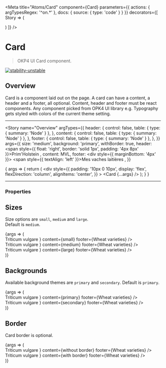 
<Meta
  title="Atoms/Card"
  component={Card}
  parameters={{
    actions: { argTypesRegex: '^on.*' },
    docs: {
      source: {
        type: 'code'
      }
    }
  }}
  decorators={[
    Story => (
      <ThemeProvider>
        <div className="component-story-main">
          <ThemeSwitcher />
          <Story />
        </div>
      </ThemeProvider>
    )
  ]}
/>

# Card

> OKP4 UI Card component.

[![stability-unstable](https://img.shields.io/badge/stability-unstable-yellow.svg)](https://github.com/emersion/stability-badges#unstable)

## Overview

Card is a component laid out on the page. A card can have a content, a header and a footer, all optional. 
Content, header and footer must be react components. Any component picked from OPK4 UI library e.g. Typography 
gets styled with colors of the current theme setting.

---

<Story
  name="Overview"
  argTypes={{
    header: {
      control: false,
      table: {
        type: { summary: 'Node' }
      },
    },
    content: {
      control: false,
      table: {
        type: { summary: 'Node' }
      },
    },
    footer: {
      control: false,
      table: {
        type: { summary: 'Node' }
      },
    },
  }}
  args={{
    size: 'medium',
    background: 'primary',
    withBorder: true,
    header: <Typography as="div" fontFamily="brand" fontSize="small" fontWeight="light">
        <span style={{ float: 'right', border: 'solid 1px', padding: '4px 8px' }}>Prim'Holstein</span>
      </Typography>,
    content: <Typography 
        as="div" 
        fontFamily="secondary" 
        fontSize="x-large" 
        fontWeight="xlight"
        color="highlighted-text"
      >MVL</Typography>,
    footer: <div style={{ marginBottom: '4px' }}><Typography as="div" fontFamily="brand" fontSize="medium" fontWeight="bold" color="success">
        <span style={{ textAlign: 'left' }}>Mes vaches laitières</span>
      </Typography></div>,
  }}
>
  {
    args => { 
      return (
        <div style={{ 
            padding: '10px 0 10px', 
            display: 'flex', 
            flexDirection: 'column', 
            alignItems: 'center',
          }}
        >
          <Card {...args} />
        </div>
      );
    }
  }
</Story>

---

### Properties

<ArgsTable story="Overview" />

## Sizes

Size options are `small`, `medium` and `large`.  
Default is `medium`.

<Canvas>
  <Story name="Sizes">
    {args => (
      <div style={{
        display: 'flex', 
        justifyContent:'space-between', 
        flexDirection: 'column', 
        alignItems: 'center',
        }}
      >
        <Card          
          size="small"
          background="primary"
          withBorder="true"
          header={<Typography as="div" fontFamily="brand" fontSize="small" fontWeight="light">
              <span style={{ float: 'right', border: 'solid 1px', padding: '4px 8px' }}>Triticum vulgare</span>
            </Typography>
          }
          content={<Typography fontSize="x-large">small</Typography>}
          footer={<Typography fontSize="small" fontWeight="light">Wheat varieties</Typography>}
        />
        <div style={{height: '36px'}}></div>
        <Card          
          size="medium"
          background="primary"
          withBorder="true"
          header={<Typography as="div" fontFamily="brand" fontSize="small" fontWeight="light">
              <span style={{ float: 'right', border: 'solid 1px', padding: '4px 8px' }}>Triticum vulgare</span>
            </Typography>}
          content={<Typography fontSize="x-large">medium</Typography>}
          footer={<Typography fontSize="small" fontWeight="light">Wheat varieties</Typography>}
        />
        <div style={{height: '36px'}}></div>
        <Card          
          size="large"
          background="primary"
          withBorder="true"
          header={<Typography as="div" fontFamily="brand" fontSize="small" fontWeight="light">
              <span style={{ float: 'right', border: 'solid 1px', padding: '4px 8px' }}>Triticum vulgare</span>
            </Typography>}
          content={<Typography fontSize="x-large">large</Typography>}
          footer={<Typography fontSize="small" fontWeight="light">Wheat varieties</Typography>}
        />
      </div>
    )}
  </Story>
</Canvas>

## Backgrounds

Available background themes are `primary` and `secondary`. Default is `primary`.

<Canvas>
  <Story name="Backgrounds">
    {args => (
      <div style={{
        display: 'flex', 
        justifyContent:'space-between', 
        flexDirection: 'column', 
        alignItems: 'center'
        }}
      >
        <Card          
          size="medium"
          background="primary"
          withBorder="true"
          header={<Typography as="div" fontFamily="brand" fontSize="small" fontWeight="light">
              <span style={{ float: 'right', border: 'solid 1px', padding: '4px 8px' }}>Triticum vulgare</span>
            </Typography>}
          content={<Typography fontSize="x-large">primary</Typography>}
          footer={<Typography fontSize="small" fontWeight="light">Wheat varieties</Typography>}
        />
        <div style={{height: '36px'}}></div>
        <Card          
          size="medium"
          background="secondary"
          withBorder="true"
          header={<Typography as="div" fontFamily="brand" fontSize="small" fontWeight="light">
              <span style={{ float: 'right', border: 'solid 1px', padding: '4px 8px' }}>Triticum vulgare</span>
            </Typography>}
          content={<Typography fontSize="x-large">secondary</Typography>}
          footer={<Typography fontSize="small" fontWeight="light">Wheat varieties</Typography>}
        />
      </div>
    )}
  </Story>
</Canvas>

## Border

Card border is optional.

<Canvas>
  <Story name="Border">
    {args => (
      <div style={{
        display: 'flex', 
        justifyContent:'space-between', 
        flexDirection: 'column', 
        alignItems: 'center'
        }}
      >
        <Card          
          size='medium'
          background='primary'
          withBorder={false}
          header={<Typography as="div" fontFamily="brand" fontSize="small" fontWeight="light">
              <span style={{ float: 'right', border: 'solid 1px', padding: '4px 8px' }}>Triticum vulgare</span>
            </Typography>}
          content={<Typography fontSize="x-large">without border</Typography>}
          footer={<Typography fontSize="small" fontWeight="light">Wheat varieties</Typography>}
        />
        <div style={{height: '36px'}}></div>
        <Card          
          size='medium'
          background='primary'
          withBorder={true}
          header={<Typography as="div" fontFamily="brand" fontSize="small" fontWeight="light">
              <span style={{ float: 'right', border: 'solid 1px', padding: '4px 8px' }}>Triticum vulgare</span>
            </Typography>}
          content={<Typography fontSize="x-large">with border</Typography>}
          footer={<Typography fontSize="small" fontWeight="light">Wheat varieties</Typography>}
        />
      </div>
    )}
  </Story>
</Canvas>
